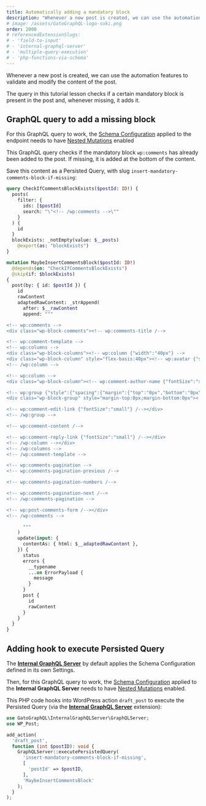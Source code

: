 ```yaml
---
title: Automatically adding a mandatory block
description: "Whenever a new post is created, we can use the automation features to validate and modify the content of the post. The query in this tutorial lesson checks if a certain mandatory block is present in the post and, whenever missing, it adds it."
# image: /assets/GatoGraphQL-logo-suki.png
order: 2000
# referencedExtensionSlugs:
# - 'field-to-input'
# - 'internal-graphql-server'
# - 'multiple-query-execution'
# - 'php-functions-via-schema'
---
```


Whenever a new post is created, we can use the automation features to validate and modify the content of the post.

The query in this tutorial lesson checks if a certain mandatory block is present in the post and, whenever missing, it adds it.

## GraphQL query to add a missing block

<Banner type="important">

For this GraphQL query to work, the [Schema Configuration](/guides/use/creating-a-schema-configuration/) applied to the endpoint needs to have [Nested Mutations](/guides/schema/using-nested-mutations/) enabled

</Banner>

This GraphQL query checks if the mandatory block `wp:comments` has already been added to the post. If missing, it is added at the bottom of the content.

Save this content as a Persisted Query, with slug `insert-mandatory-comments-block-if-missing`:

```graphql
query CheckIfCommentsBlockExists($postId: ID!) {
  posts(
    filter: {
      ids: [$postId]
      search: "\"<!-- /wp:comments -->\""
    }
  ) {
    id
  }
  blockExists: _notEmpty(value: $__posts)
    @export(as: "blockExists")
}

mutation MaybeInsertCommentsBlock($postId: ID!)
  @depends(on: "CheckIfCommentsBlockExists")
  @skip(if: $blockExists)
{
  post(by: { id: $postId }) {
    id
    rawContent
    adaptedRawContent: _strAppend(
      after: $__rawContent
      append: """

<!-- wp:comments -->
<div class="wp-block-comments"><!-- wp:comments-title /-->

<!-- wp:comment-template -->
<!-- wp:columns -->
<div class="wp-block-columns"><!-- wp:column {"width":"40px"} -->
<div class="wp-block-column" style="flex-basis:40px"><!-- wp:avatar {"size":40,"style":{"border":{"radius":"20px"}}} /--></div>
<!-- /wp:column -->

<!-- wp:column -->
<div class="wp-block-column"><!-- wp:comment-author-name {"fontSize":"small"} /-->

<!-- wp:group {"style":{"spacing":{"margin":{"top":"0px","bottom":"0px"}}},"layout":{"type":"flex"}} -->
<div class="wp-block-group" style="margin-top:0px;margin-bottom:0px"><!-- wp:comment-date {"fontSize":"small"} /-->

<!-- wp:comment-edit-link {"fontSize":"small"} /--></div>
<!-- /wp:group -->

<!-- wp:comment-content /-->

<!-- wp:comment-reply-link {"fontSize":"small"} /--></div>
<!-- /wp:column --></div>
<!-- /wp:columns -->
<!-- /wp:comment-template -->

<!-- wp:comments-pagination -->
<!-- wp:comments-pagination-previous /-->

<!-- wp:comments-pagination-numbers /-->

<!-- wp:comments-pagination-next /-->
<!-- /wp:comments-pagination -->

<!-- wp:post-comments-form /--></div>
<!-- /wp:comments -->   

      """
    )
    update(input: {
      contentAs: { html: $__adaptedRawContent },
    }) {
      status
      errors {
        __typename
        ...on ErrorPayload {
          message
        }
      }
      post {
        id
        rawContent
      }
    }
  }
}
```

## Adding hook to execute Persisted Query

<Banner type="important">

The [**Internal GraphQL Server**](/extensions/internal-graphql-server/) by default applies the Schema Configuration defined in its own Settings.

Then, for this GraphQL query to work, the [Schema Configuration](/guides/use/creating-a-schema-configuration/) applied to the **Internal GraphQL Server** needs to have [Nested Mutations](/guides/schema/using-nested-mutations/) enabled.

</Banner>

This PHP code hooks into WordPress action `draft_post` to execute the Persisted Query (via the [**Internal GraphQL Server**](/extensions/internal-graphql-server/) extension):

```php
use GatoGraphQL\InternalGraphQLServer\GraphQLServer;
use WP_Post;

add_action(
  'draft_post',
  function (int $postID): void {
    GraphQLServer::executePersistedQuery(
      'insert-mandatory-comments-block-if-missing',
      [
        'postId' => $postID,
      ],
      'MaybeInsertCommentsBlock'
    );
  }
);
```
